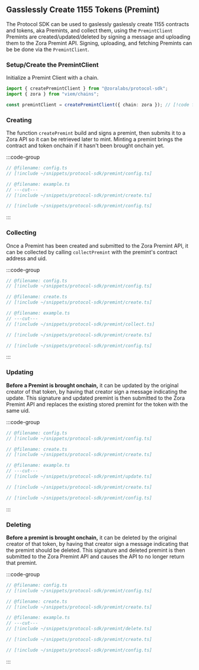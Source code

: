 ## Gasslessly Create 1155 Tokens (Premint)

The Protocol SDK can be used to gaslessly gaslessly create 1155 contracts and tokens, aka Premints, and collect them, using the `PremintClient`
Premints are created/updated/deleted by signing a message and uploading them to the Zora Premint API. Signing, uploading, and fetching Premints
can be be done via the `PremintClient`.

### Setup/Create the PremintClient

Initialize a Premint Client with a chain.

```ts twoslash
import { createPremintClient } from "@zoralabs/protocol-sdk";
import { zora } from "viem/chains";

const premintClient = createPremintClient({ chain: zora }); // [!code focus]
```

### Creating

The function `createPremint` build and signs a premint, then submits it to a Zora API so it
can be retrieved later to mint. Minting a premint brings the contract and token onchain if
it hasn't been brought onchain yet.

:::code-group

```ts twoslash [example.ts]
// @filename: config.ts
// [!include ~/snippets/protocol-sdk/premint/config.ts]

// @filename: example.ts
// ---cut---
// [!include ~/snippets/protocol-sdk/premint/create.ts]
```

```ts twoslash [config.ts]
// [!include ~/snippets/protocol-sdk/premint/config.ts]
```

:::

### Collecting

Once a Premint has been created and submitted to the Zora Premint API, it can be collected by calling `collectPremint` with the premint's contract address and uid.

:::code-group

```ts twoslash [example.ts]
// @filename: config.ts
// [!include ~/snippets/protocol-sdk/premint/config.ts]

// @filename: create.ts
// [!include ~/snippets/protocol-sdk/premint/create.ts]

// @filename: example.ts
// ---cut---
// [!include ~/snippets/protocol-sdk/premint/collect.ts]
```

```ts twoslash [create.ts]
// [!include ~/snippets/protocol-sdk/premint/create.ts]
```

```ts twoslash [config.ts]
// [!include ~/snippets/protocol-sdk/premint/config.ts]
```

:::

### Updating

**Before a Premint is brought onchain,** it can be updated by the original creator of that token, by having that creator sign a message indicating the update.
This signature and updated premint is then submitted to the Zora Premint API and replaces the existing stored premint for the token
with the same uid.

:::code-group

```ts twoslash [example.ts]
// @filename: config.ts
// [!include ~/snippets/protocol-sdk/premint/config.ts]

// @filename: create.ts
// [!include ~/snippets/protocol-sdk/premint/create.ts]

// @filename: example.ts
// ---cut---
// [!include ~/snippets/protocol-sdk/premint/update.ts]
```

```ts twoslash [create.ts]
// [!include ~/snippets/protocol-sdk/premint/create.ts]
```

```ts twoslash [config.ts]
// [!include ~/snippets/protocol-sdk/premint/config.ts]
```

:::

### Deleting

**Before a premint is brought onchain,** it can be deleted by the original creator of that token, by having that creator sign a message indicating that
the premint should be deleted.
This signature and deleted premint is then submitted to the Zora Premint API and causes the API to no longer return that premint.

:::code-group

```ts twoslash [example.ts]
// @filename: config.ts
// [!include ~/snippets/protocol-sdk/premint/config.ts]

// @filename: create.ts
// [!include ~/snippets/protocol-sdk/premint/create.ts]

// @filename: example.ts
// ---cut---
// [!include ~/snippets/protocol-sdk/premint/delete.ts]
```

```ts twoslash [create.ts]
// [!include ~/snippets/protocol-sdk/premint/create.ts]
```

```ts twoslash [config.ts]
// [!include ~/snippets/protocol-sdk/premint/config.ts]
```

:::

